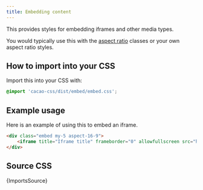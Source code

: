 ```yaml
---
title: Embedding content
---
```


This provides styles for embedding iframes and other media types.

You would typically use this with the [aspect ratio](/styles/aspect) classes or your own aspect ratio styles.


## How to import into your CSS

Import this into your CSS with:

```css
@import 'cacao-css/dist/embed/embed.css';
```

## Example usage

Here is an example of using this to embed an iframe.

```html
<div class="embed my-5 aspect-16-9">
    <iframe title="Iframe title" frameborder="0" allowfullscreen src="https://domain.com/some-url" loading="lazy"></iframe>
</div>
```

## Source CSS

<!-- markdownlint-disable -->

<CodeBlock language="css" title="embed/embed.css">{ImportsSource}</CodeBlock>
